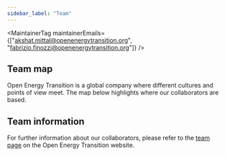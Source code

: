 ```yaml
---
sidebar_label: "Team"
---
```



<MaintainerTag maintainerEmails={["akshat.mittal@openenergytransition.org", "fabrizio.finozzi@openenergytransition.org"]} />

## Team map

Open Energy Transition is a global company where different cultures and points of view meet. The map below highlights where our collaborators are based.

<GlobeComponent />

## Team information

For further information about our collaborators, please refer to the [team page](https://openenergytransition.org/about-us.html#team) on the Open Energy Transition website.
